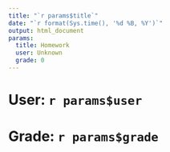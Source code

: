 ```yaml
---
title: "`r params$title`"
date: "`r format(Sys.time(), '%d %B, %Y')`" 
output: html_document
params:
  title: Homework
  user: Unknown
  grade: 0 
---
```


# User: `r params$user`
# Grade: `r params$grade`